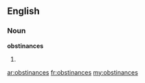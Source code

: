 ==English==

===Noun===
'''obstinances'''

# {{plural of|[[obstinance]]}}

[[ar:obstinances]]
[[fr:obstinances]]
[[my:obstinances]]